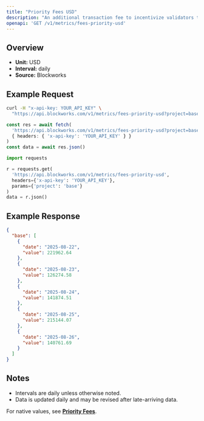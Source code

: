 ```yaml
---
title: "Priority Fees USD"
description: "An additional transaction fee to incentivize validators to prioritize and execute transactions."
openapi: 'GET /v1/metrics/fees-priority-usd'
---
```


## Overview

- **Unit:** USD
- **Interval:** daily
- **Source:** Blockworks

## Example Request

<CodeGroup>

```bash cURL
curl -H "x-api-key: YOUR_API_KEY" \
  "https://api.blockworks.com/v1/metrics/fees-priority-usd?project=base"
```

```typescript TypeScript
const res = await fetch(
  'https://api.blockworks.com/v1/metrics/fees-priority-usd?project=base',
  { headers: { 'x-api-key': 'YOUR_API_KEY' } }
)
const data = await res.json()
```

```python Python
import requests

r = requests.get(
  'https://api.blockworks.com/v1/metrics/fees-priority-usd',
  headers={'x-api-key': 'YOUR_API_KEY'},
  params={'project': 'base'}
)
data = r.json()
```

</CodeGroup>

## Example Response

```json
{
  "base": [
    {
      "date": "2025-08-22",
      "value": 221962.64
    },
    {
      "date": "2025-08-23",
      "value": 126274.58
    },
    {
      "date": "2025-08-24",
      "value": 141874.51
    },
    {
      "date": "2025-08-25",
      "value": 215144.07
    },
    {
      "date": "2025-08-26",
      "value": 140761.69
    }
  ]
}
```

## Notes
- Intervals are daily unless otherwise noted.
- Data is updated daily and may be revised after late-arriving data.


<Note>For native values, see **[Priority Fees](./fees-priority)**.</Note>